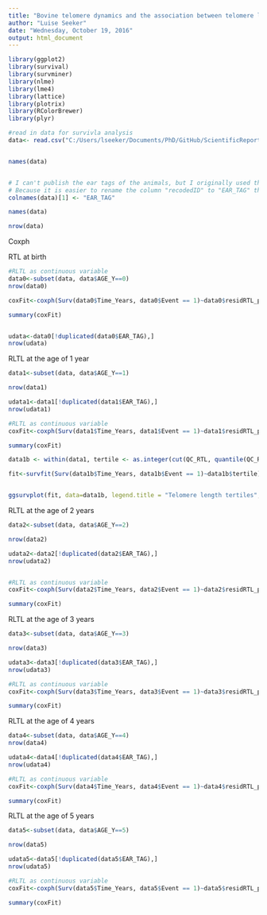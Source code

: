 ---
title: "Bovine telomere dynamics and the association between telomere length and productive lifespan- Survival analysis"
author: "Luise Seeker"
date: "Wednesday, October 19, 2016"
output: html_document
---

```{r}
library(ggplot2)
library(survival)
library(survminer)
library(nlme)
library(lme4)
library(lattice)
library(plotrix)
library(RColorBrewer)
library(plyr)
```


```{r}
#read in data for survivla analysis
data<- read.csv("C:/Users/lseeker/Documents/PhD/GitHub/ScientificReportsData/Cattle_SurvivalDF.csv")


names(data)


# I can't publish the ear tags of the animals, but I originally used the ear tags in my analysis. 
# Because it is easier to rename the column "recodedID" to "EAR_TAG" than changing "EAR_TAG" to "recodedID" in the code below, I did just that. But beware, recodedID are no ear tags. 
colnames(data)[1] <- "EAR_TAG"

names(data)

nrow(data)

```
Coxph

RTL at birth

```{r}
#RLTL as continuous variable
data0<-subset(data, data$AGE_Y==0)
nrow(data0)

coxFit<-coxph(Surv(data0$Time_Years, data0$Event == 1)~data0$residRTL_plateRow)

summary(coxFit)


udata<-data0[!duplicated(data0$EAR_TAG),]
nrow(udata)
```

RLTL at the age of 1 year

```{r}
data1<-subset(data, data$AGE_Y==1)

nrow(data1)

udata1<-data1[!duplicated(data1$EAR_TAG),]
nrow(udata1)

#RLTL as continuous variable
coxFit<-coxph(Surv(data1$Time_Years, data1$Event == 1)~data1$residRTL_plateRow)

summary(coxFit)

data1b <- within(data1, tertile <- as.integer(cut(QC_RTL, quantile(QC_RTL, probs=0:3/3), include.lowest=TRUE)))

fit<-survfit(Surv(data1b$Time_Years, data1b$Event == 1)~data1b$tertile)


ggsurvplot(fit, data=data1b, legend.title = "Telomere length tertiles", legend.labs= c("short", "medium", "long"), xlab= "Time in years", pval=TRUE)

```


RLTL at the age of 2 years
```{r}
data2<-subset(data, data$AGE_Y==2)

nrow(data2)

udata2<-data2[!duplicated(data2$EAR_TAG),]
nrow(udata2)


#RLTL as continuous variable
coxFit<-coxph(Surv(data2$Time_Years, data2$Event == 1)~data2$residRTL_plateRow)

summary(coxFit)

```



RLTL at the age of 3 years
```{r}
data3<-subset(data, data$AGE_Y==3)

nrow(data3)

udata3<-data3[!duplicated(data3$EAR_TAG),]
nrow(udata3)

#RLTL as continuous variable
coxFit<-coxph(Surv(data3$Time_Years, data3$Event == 1)~data3$residRTL_plateRow)

summary(coxFit)

```


RLTL at the age of 4 years
```{r}
data4<-subset(data, data$AGE_Y==4)
nrow(data4)

udata4<-data4[!duplicated(data4$EAR_TAG),]
nrow(udata4)

#RLTL as continuous variable
coxFit<-coxph(Surv(data4$Time_Years, data4$Event == 1)~data4$residRTL_plateRow)

summary(coxFit)

```

RLTL at the age of 5 years
```{r}
data5<-subset(data, data$AGE_Y==5)

nrow(data5)

udata5<-data5[!duplicated(data5$EAR_TAG),]
nrow(udata5)

#RLTL as continuous variable
coxFit<-coxph(Surv(data5$Time_Years, data5$Event == 1)~data5$residRTL_plateRow)

summary(coxFit)


```


